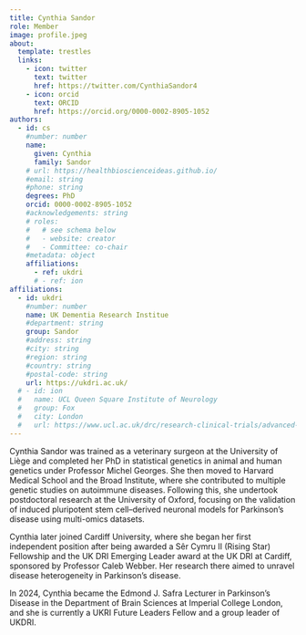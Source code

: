 ```yaml
---
title: Cynthia Sandor
role: Member
image: profile.jpeg
about: 
  template: trestles
  links: 
    - icon: twitter
      text: twitter
      href: https://twitter.com/CynthiaSandor4
    - icon: orcid
      text: ORCID
      href: https://orcid.org/0000-0002-8905-1052
authors:
  - id: cs
    #number: number
    name:
      given: Cynthia
      family: Sandor
    # url: https://healthbioscienceideas.github.io/
    #email: string
    #phone: string
    degrees: PhD
    orcid: 0000-0002-8905-1052
    #acknowledgements: string
    # roles: 
    #   # see schema below
    #   - website: creator
    #   - Committee: co-chair
    #metadata: object
    affiliations:
      - ref: ukdri
      # - ref: ion
affiliations:
  - id: ukdri
    #number: number
    name: UK Dementia Research Institue
    #department: string
    group: Sandor
    #address: string
    #city: string
    #region: string
    #country: string
    #postal-code: string
    url: https://ukdri.ac.uk/ 
  # - id: ion
  #   name: UCL Queen Square Institute of Neurology
  #   group: Fox
  #   city: London
  #   url: https://www.ucl.ac.uk/drc/research-clinical-trials/advanced-imaging-group
---
```


Cynthia Sandor was trained as a veterinary surgeon at the University of Liège and completed her PhD in statistical genetics in animal and human genetics under Professor Michel Georges. 
She then moved to Harvard Medical School and the Broad Institute, where she contributed to multiple genetic studies on autoimmune diseases. 
Following this, she undertook postdoctoral research at the University of Oxford, focusing on the validation of induced pluripotent stem cell–derived neuronal models for Parkinson’s disease using multi-omics datasets.

Cynthia later joined Cardiff University, where she began her first independent position after being awarded a Sêr Cymru II (Rising Star) Fellowship and the UK DRI Emerging Leader award at the UK DRI at Cardiff, sponsored by Professor Caleb Webber. 
Her research there aimed to unravel disease heterogeneity in Parkinson’s disease.

In 2024, Cynthia became the Edmond J. Safra Lecturer in Parkinson’s Disease in the Department of Brain Sciences at Imperial College London, and she is currently a UKRI Future Leaders Fellow and a group leader of UKDRI.
